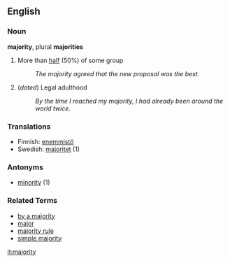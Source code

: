 ==English==

===Noun===
'''majority''', plural '''majorities'''

# More than [[half]] (50%) of some group
#: ''The majority agreed that the new proposal was the best.''
# (''dated'') Legal adulthood
#: ''By the time I reached my majority, I had already been around the world twice.''

===Translations===
*Finnish: [[enemmistö]]
*Swedish: [[majoritet]] (1)

===Antonyms===
*[[minority]] (1)

===Related Terms===
*[[by a majority]]
*[[major]]
*[[majority rule]]
*[[simple majority]]

[[it:majority]]
